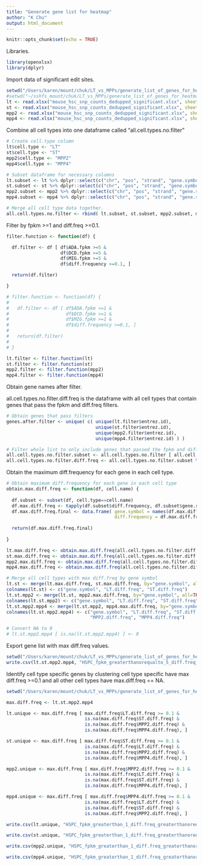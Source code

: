 ```yaml
---
title: "Generate gene list for heatmap"
author: "K Chu"
output: html_document
---
```


```r
knitr::opts_chunk$set(echo = TRUE)
```

Libraries.

```r
library(openxlsx)
library(dplyr)
```

Import data of significant edit sites.

```r
setwd("/Users/karen/mount/chuk/LT_vs_MPPs/generate_list_of_genes_for_heatmap/")
#setwd("~/sshfs_mount/chuk/LT_vs_MPPs/generate_list_of_genes_for_heatmap/")
lt <- read.xlsx("mouse_hsc_snp_counts_dedupped_significant.xlsx", sheet=1)
st <- read.xlsx("mouse_hsc_snp_counts_dedupped_significant.xlsx", sheet=2)
mpp2 <- read.xlsx("mouse_hsc_snp_counts_dedupped_significant.xlsx", sheet=3)
mpp4 <- read.xlsx("mouse_hsc_snp_counts_dedupped_significant.xlsx", sheet=4)
```

Combine all cell types into one dataframe called "all.cell.types.no.filter"

```r
# Create cell.type column
lt$cell.type <- "LT"
st$cell.type <- "ST"
mpp2$cell.type <- "MPP2"
mpp4$cell.type <- "MPP4"

# Subset dataframe for necessary columns
lt.subset <- lt %>% dplyr::select(c("chr", "pos", "strand", "gene.symbol", "entrez.id", "diff.frequency", "cell.type") )
st.subset <- st %>% dplyr::select(c("chr", "pos", "strand", "gene.symbol", "entrez.id", "diff.frequency", "cell.type") )
mpp2.subset <- mpp2 %>% dplyr::select(c("chr", "pos", "strand", "gene.symbol", "entrez.id", "diff.frequency", "cell.type") )
mpp4.subset <- mpp4 %>% dplyr::select(c("chr", "pos", "strand", "gene.symbol", "entrez.id", "diff.frequency", "cell.type") )

# Merge all cell type data together.
all.cell.types.no.filter <- rbind( lt.subset, st.subset, mpp2.subset, mpp4.subset )
```

Filter by fpkm >=1 and diff.freq >=0.1.

```r
filter.function <- function(df) {

  df.filter <- df [ df$ADA.fpkm >=5 &
                    df$DCD.fpkm >=5 &
                    df$MIG.fpkm >=5 &
                    df$diff.frequency >=0.1, ]

  return(df.filter)

}

# filter.function <- function(df) {
# 
#   df.filter <- df [ df$ADA.fpkm >=1 &
#                     df$DCD.fpkm >=1 &
#                     df$MIG.fpkm >=1 &
#                     df$diff.frequency >=0.1, ]
# 
#   return(df.filter)
# 
# }

lt.filter <- filter.function(lt)
st.filter <- filter.function(st)
mpp2.filter <- filter.function(mpp2)
mpp4.filter <- filter.function(mpp4)
```

Obtain gene names after filter.

all.cell.types.no.filter.diff.freq is the dataframe with all cell types that contain genes that pass the fpkm and diff.freq filters.


```r
# Obtain genes that pass filters
genes.after.filter <- unique( c( unique(lt.filter$entrez.id), 
                                 unique(st.filter$entrez.id),
                                 unique(mpp2.filter$entrez.id),
                                 unique(mpp4.filter$entrez.id) ) )

# Filter whole list to only include genes that passed the fpkm and diff.freq filters.
all.cell.types.no.filter.subset <- all.cell.types.no.filter [ all.cell.types.no.filter$entrez.id %in% genes.after.filter, ]
all.cell.types.no.filter.diff.freq <- all.cell.types.no.filter.subset %>% dplyr::select(c("gene.symbol", "entrez.id", "diff.frequency", "cell.type"))
```


Obtain the maximum diff.frequency for each gene in each cell type.


```r
# Obtain maximum diff.frequency for each gene in each cell type
obtain.max.diff.freq <- function(df, cell.name) {
  
  df.subset <- subset(df, cell.type==cell.name)
  df.max.diff.freq <- tapply(df.subset$diff.frequency, df.subset$gene.symbol, max)
  df.max.diff.freq.final <- data.frame( gene.symbol = names(df.max.diff.freq),
                                        diff.frequency = df.max.diff.freq )
  
  return(df.max.diff.freq.final)
  
}

lt.max.diff.freq <- obtain.max.diff.freq(all.cell.types.no.filter.diff.freq, "LT")
st.max.diff.freq <- obtain.max.diff.freq(all.cell.types.no.filter.diff.freq, "ST")
mpp2.max.diff.freq <- obtain.max.diff.freq(all.cell.types.no.filter.diff.freq, "MPP2")
mpp4.max.diff.freq <- obtain.max.diff.freq(all.cell.types.no.filter.diff.freq, "MPP4")

# Merge all cell types with max diff.freq by gene symbol
lt.st <- merge(lt.max.diff.freq, st.max.diff.freq, by="gene.symbol", all=TRUE)
colnames(lt.st) <- c("gene.symbol", "LT.diff.freq", "ST.diff.freq")
lt.st.mpp2 <- merge(lt.st, mpp2.max.diff.freq, by="gene.symbol", all=TRUE)
colnames(lt.st.mpp2) <- c("gene.symbol", "LT.diff.freq", "ST.diff.freq", "MPP2.diff.freq")
lt.st.mpp2.mpp4 <- merge(lt.st.mpp2, mpp4.max.diff.freq, by="gene.symbol", all=TRUE)
colnames(lt.st.mpp2.mpp4) <- c("gene.symbol", "LT.diff.freq", "ST.diff.freq", 
                               "MPP2.diff.freq", "MPP4.diff.freq")

# Convert NA to 0 
# lt.st.mpp2.mpp4 [ is.na(lt.st.mpp2.mpp4) ] <- 0
```

Export gene list with max diff.freq values.

```r
setwd("/Users/karen/mount/chuk/LT_vs_MPPs/generate_list_of_genes_for_heatmap/")
write.csv(lt.st.mpp2.mpp4, "HSPC_fpkm_greaterthanorequalto_5_diff.freq_greaterthanorequalto_0.1_genelist_with_maximum_diff.freq_values.csv", row.names = FALSE)
```


Identify cell type specific genes by clustering
cell type specific have max diff.freq >=0.1 and all other cell types have max.diff.freq == NA.

```r
setwd("/Users/karen/mount/chuk/LT_vs_MPPs/generate_list_of_genes_for_heatmap/")

max.diff.freq <- lt.st.mpp2.mpp4

lt.unique <- max.diff.freq [ max.diff.freq$LT.diff.freq >= 0.1 &
                             is.na(max.diff.freq$ST.diff.freq) &
                             is.na(max.diff.freq$MPP2.diff.freq) &
                             is.na(max.diff.freq$MPP4.diff.freq), ]

st.unique <- max.diff.freq [ max.diff.freq$ST.diff.freq >= 0.1 &
                             is.na(max.diff.freq$LT.diff.freq) &
                             is.na(max.diff.freq$MPP2.diff.freq) &
                             is.na(max.diff.freq$MPP4.diff.freq), ]

mpp2.unique <- max.diff.freq [ max.diff.freq$MPP2.diff.freq >= 0.1 &
                             is.na(max.diff.freq$LT.diff.freq) &
                             is.na(max.diff.freq$ST.diff.freq) &
                             is.na(max.diff.freq$MPP4.diff.freq), ]

mpp4.unique <- max.diff.freq [ max.diff.freq$MPP4.diff.freq >= 0.1 &
                             is.na(max.diff.freq$LT.diff.freq) &
                             is.na(max.diff.freq$ST.diff.freq) &
                             is.na(max.diff.freq$MPP2.diff.freq), ]

write.csv(lt.unique, "HSPC_fpkm_greaterthan_1_diff.freq_greaterthanorequalto_0.1_genelist_with_maximum_diff.freq_values_LT-UNIQUE.csv", row.names = FALSE)

write.csv(st.unique, "HSPC_fpkm_greaterthan_1_diff.freq_greaterthanorequalto_0.1_genelist_with_maximum_diff.freq_values_ST-UNIQUE.csv", row.names = FALSE)

write.csv(mpp2.unique, "HSPC_fpkm_greaterthan_1_diff.freq_greaterthanorequalto_0.1_genelist_with_maximum_diff.freq_values_MPP2-UNIQUE.csv", row.names = FALSE)

write.csv(mpp4.unique, "HSPC_fpkm_greaterthan_1_diff.freq_greaterthanorequalto_0.1_genelist_with_maximum_diff.freq_values_MPP4-UNIQUE.csv", row.names = FALSE)
```











